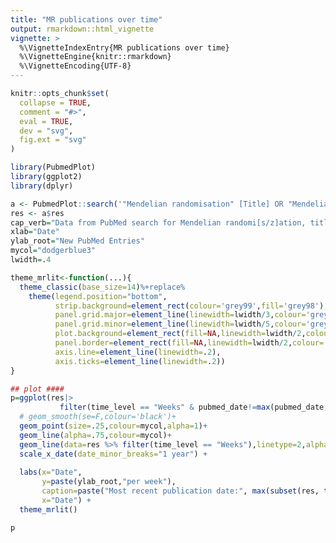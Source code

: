 ```yaml
---
title: "MR publications over time"
output: rmarkdown::html_vignette
vignette: >
  %\VignetteIndexEntry{MR publications over time}
  %\VignetteEngine{knitr::rmarkdown}
  %\VignetteEncoding{UTF-8}
---
```


```r
knitr::opts_chunk$set(
  collapse = TRUE,
  comment = "#>",
  eval = TRUE,
  dev = "svg",
  fig.ext = "svg"
)
```

```r
library(PubmedPlot)
library(ggplot2)
library(dplyr)
```


```r
a <- PubmedPlot::search('"Mendelian randomisation" [Title] OR "Mendelian randomization" [Title]')
res <- a$res
cap_verb="Data from PubMed search for Mendelian randomi[s/z]ation, title only. "
xlab="Date"
ylab_root="New PubMed Entries"
mycol="dodgerblue3"
lwidth=.4

theme_mrlit<-function(...){
  theme_classic(base_size=14)%+replace%
    theme(legend.position="bottom",
          strip.background=element_rect(colour='grey99',fill='grey98'),
          panel.grid.major=element_line(linewidth=lwidth/3,colour='grey'),
          panel.grid.minor=element_line(linewidth=lwidth/5,colour='grey'),
          plot.background=element_rect(fill=NA,linewidth=lwidth/2,colour='grey'),
          panel.border=element_rect(fill=NA,linewidth=lwidth/2,colour='grey'),
          axis.line=element_line(linewidth=.2),
          axis.ticks=element_line(linewidth=.2))
}

## plot ####
p=ggplot(res|> 
           filter(time_level == "Weeks" & pubmed_date!=max(pubmed_date,na.rm=F)),aes(pubmed_date,n_publications))+
  # geom_smooth(se=F,colour='black')+
  geom_point(size=.25,colour=mycol,alpha=1)+
  geom_line(alpha=.75,colour=mycol)+
  geom_line(data=res %>% filter(time_level == "Weeks"),linetype=2,alpha=.75,colour=mycol)+
  scale_x_date(date_minor_breaks="1 year") +
  
  labs(x="Date",
       y=paste(ylab_root,"per week"),
       caption=paste("Most recent publication date:", max(subset(res, time_level=="Weeks")$pubmed_date)),
       x="Date") +
  theme_mrlit()
```


```r
p
```

